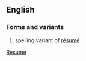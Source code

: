 ==English==
===Forms and variants===
#spelling variant of [[résumé]]

[[Category:English words spelled with diacritics or ligatures|Resume]]